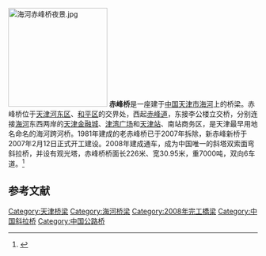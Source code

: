 [[File:海河赤峰桥夜景.jpg|200px]]
'''赤峰桥'''是一座建于[[中国|中国]][[天津市|天津市]][[海河|海河]]上的桥梁。赤峰桥位于[[天津|天津]][[河东区|河东区]]、[[和平区_(天津市)|和平区]]的交界处，西起[[赤峰道|赤峰道]]，东接李公楼立交桥，分别连接[[海河|海河]]东西两岸的[[天津金融城|天津金融城]]、[[津湾广场|津湾广场]]和[[天津站|天津站]]、南站商务区，是天津最早用地名命名的海河跨河桥。1981年建成的老赤峰桥已于2007年拆除，新赤峰新桥于2007年2月12日正式开工建设。2008年建成通车，成为中国唯一的斜塔双索面弯斜拉桥，并设有观光塔，赤峰桥桥面长226米、宽30.95米，重7000吨，双向6车道。<ref>{{Cite web |url=http://www.chinahighway.com/news/2008/277790.php |title=赤峰桥：“海河之舟” |access-date=2009-12-07 |archive-date=2021-03-09 |archive-url=https://web.archive.org/web/20210309143842/http://www.chinahighway.com/news/2008/277790.php |dead-url=no }}</ref>

==参考文献==
<div class="references-small">
<references />
</div>
{{Bridge-Stub}}
{{天津小作品}}
{{天津桥隧}}
{{天津海河桥梁}}
{{DEFAULTSORT:C}}
[[Category:天津桥梁|Category:天津桥梁]]
[[Category:海河桥梁|Category:海河桥梁]]
[[Category:2008年完工橋梁|Category:2008年完工橋梁]]
[[Category:中国斜拉桥|Category:中国斜拉桥]]
[[Category:中国公路桥|Category:中国公路桥]]